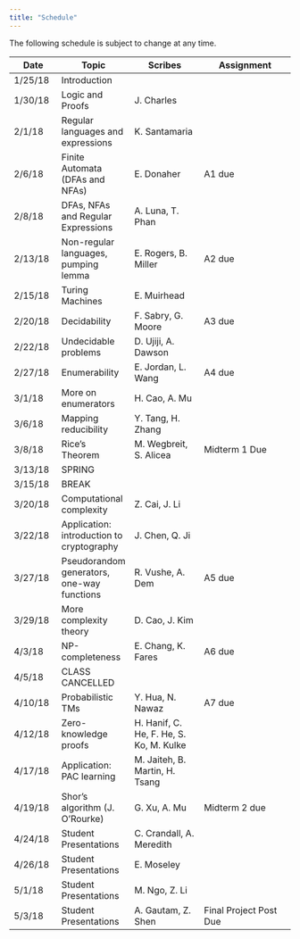 ```yaml
---
title: "Schedule"
---
```

The following schedule is subject to change at any time.

| **Date** | **Topic**  | **Scribes** |  **Assignment** |
| ---------|------------|-------------|-----------------|
| 1/25/18  | Introduction |||
| 1/30/18  | Logic and Proofs |J. Charles||
| 2/1/18   | Regular languages and expressions |K. Santamaria||
| 2/6/18   | Finite Automata (DFAs and NFAs) |E. Donaher|A1 due|
| 2/8/18   | DFAs, NFAs and Regular Expressions |A. Luna, T. Phan||
| 2/13/18  | Non-regular languages, pumping lemma |E. Rogers, B. Miller|A2 due|
| 2/15/18  | Turing Machines |E. Muirhead||
| 2/20/18  | Decidability |F. Sabry, G. Moore|A3 due|
| 2/22/18  | Undecidable problems |D. Ujiji, A. Dawson||
| 2/27/18  | Enumerability |E. Jordan, L. Wang|A4 due|
| 3/1/18   | More on enumerators |H. Cao, A. Mu||
| 3/6/18   | Mapping reducibility |Y. Tang, H. Zhang ||
| 3/8/18   | Rice's Theorem |M. Wegbreit, S. Alicea| Midterm 1 Due |
| 3/13/18  | SPRING |||
| 3/15/18  | BREAK |||
| 3/20/18  | Computational complexity |Z. Cai, J. Li||
| 3/22/18  | Application: introduction to cryptography |J. Chen, Q. Ji||
| 3/27/18  | Pseudorandom generators, one-way functions |R. Vushe, A. Dem|A5 due|
| 3/29/18  | More complexity theory |D. Cao, J. Kim||
| 4/3/18   | NP-completeness |E. Chang, K. Fares|A6 due|
| 4/5/18   | CLASS CANCELLED |||
| 4/10/18  | Probabilistic TMs |Y. Hua, N. Nawaz|A7 due|
| 4/12/18  | Zero-knowledge proofs |H. Hanif, C. He, F. He, S. Ko, M. Kulke||
| 4/17/18  | Application: PAC learning |M. Jaiteh, B. Martin, H. Tsang||
| 4/19/18  | Shor's algorithm (J. O'Rourke) |G. Xu, A. Mu| Midterm 2 due|
| 4/24/18  | Student Presentations |C. Crandall, A. Meredith||
| 4/26/18  | Student Presentations |E. Moseley||
| 5/1/18   | Student Presentations |M. Ngo, Z. Li||
| 5/3/18   | Student Presentations |A. Gautam, Z. Shen|Final Project Post Due|